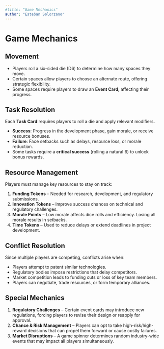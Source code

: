 ```yaml
---
#title: "Game Mechanics"
author: "Esteban Solorzano"
---
```


# Game Mechanics

## Movement
- Players roll a six-sided die (D6) to determine how many spaces they move.
- Certain spaces allow players to choose an alternate route, offering strategic flexibility.
- Some spaces require players to draw an **Event Card**, affecting their progress.

## Task Resolution
Each **Task Card** requires players to roll a die and apply relevant modifiers.

- **Success**: Progress in the development phase, gain morale, or receive resource bonuses.
- **Failure**: Face setbacks such as delays, resource loss, or morale reduction.
- Some tasks require a **critical success** (rolling a natural 6) to unlock bonus rewards.

## Resource Management
Players must manage key resources to stay on track:

1. **Funding Tokens** – Needed for research, development, and regulatory submissions.
2. **Innovation Tokens** – Improve success chances on technical and regulatory challenges.
3. **Morale Points** – Low morale affects dice rolls and efficiency. Losing all morale results in setbacks.
4. **Time Tokens** – Used to reduce delays or extend deadlines in project development.

## Conflict Resolution
Since multiple players are competing, conflicts arise when:

- Players attempt to patent similar technologies.
- Regulatory bodies impose restrictions that delay competitors.
- Market competition leads to funding cuts or loss of key team members.
- Players can negotiate, trade resources, or form temporary alliances.

## Special Mechanics
1. **Regulatory Challenges** – Certain event cards may introduce new regulations, forcing players to revise their design or reapply for approval.
2. **Chance & Risk Management** – Players can opt to take high-risk/high-reward decisions that can propel them forward or cause costly failures.
3. **Market Disruptions** – A game spinner determines random industry-wide events that may impact all players simultaneously.
